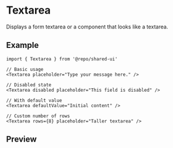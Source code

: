 
<Meta of={Stories} />

# Textarea

Displays a form textarea or a component that looks like a textarea.

## Example

```tsx
import { Textarea } from '@repo/shared-ui'

// Basic usage
<Textarea placeholder="Type your message here." />

// Disabled state
<Textarea disabled placeholder="This field is disabled" />

// With default value
<Textarea defaultValue="Initial content" />

// Custom number of rows
<Textarea rows={8} placeholder="Taller textarea" />
```

## Preview

<Primary />

